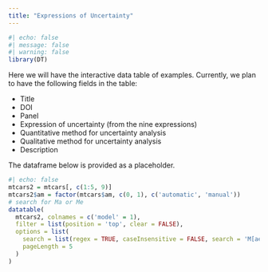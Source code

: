 ```yaml
---
title: "Expressions of Uncertainty"
---
```


```r
#| echo: false
#| message: false
#| warning: false
library(DT)
```


Here we will have the interactive data table of examples. Currently, we plan to have the following fields in the table:

- Title
- DOI
- Panel
- Expression of uncertainty (from the nine expressions)
- Quantitative method for uncertainty analysis
- Qualitative method for uncertainty analysis 
- Description

The dataframe below is provided as a placeholder.

```r
#| echo: false
mtcars2 = mtcars[, c(1:5, 9)]
mtcars2$am = factor(mtcars$am, c(0, 1), c('automatic', 'manual'))
# search for Ma or Me
datatable(
  mtcars2, colnames = c('model' = 1),
  filter = list(position = 'top', clear = FALSE),
  options = list(
    search = list(regex = TRUE, caseInsensitive = FALSE, search = 'M[ae]'),
    pageLength = 5
  )
)
```

